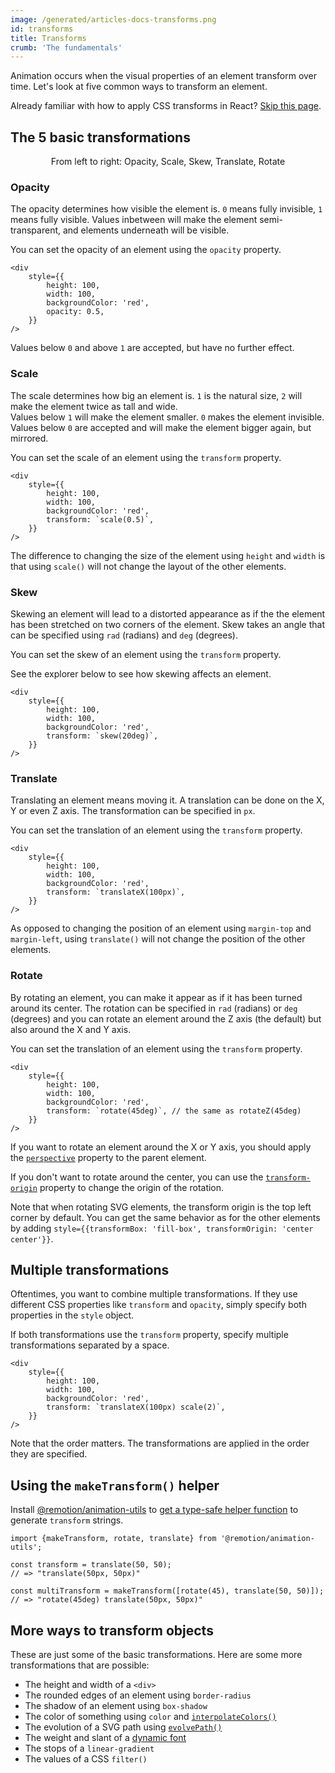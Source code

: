 ```yaml
---
image: /generated/articles-docs-transforms.png
id: transforms
title: Transforms
crumb: 'The fundamentals'
---
```



<TransformsTutorial />
Animation occurs when the visual properties of an element transform over time.
Let's look at five common ways to transform an element.

Already familiar with how to apply CSS transforms in React? [Skip this page](/docs/animating-properties).

## The 5 basic transformations

<Transforms />

<p
	align="center"
	style={{
		fontStyle: 'italic',
		fontSize: '0.9em',
		marginTop: 10,
	}}
>
	From left to right: Opacity, Scale, Skew, Translate, Rotate
</p>

### Opacity

The opacity determines how visible the element is. `0` means fully invisible, `1` means fully visible. Values inbetween will make the element semi-transparent, and elements underneath will be visible.

You can set the opacity of an element using the `opacity` property.

```tsx twoslash {6} title="MyComponent.tsx"
<div
	style={{
		height: 100,
		width: 100,
		backgroundColor: 'red',
		opacity: 0.5,
	}}
/>
```

<Demo type="opacity" />

Values below `0` and above `1` are accepted, but have no further effect.

### Scale

The scale determines how big an element is. `1` is the natural size, `2` will make the element twice as tall and wide.  
Values below `1` will make the element smaller. `0` makes the element invisible. Values below `0` are accepted and will make the element bigger again, but mirrored.

You can set the scale of an element using the `transform` property.

```tsx twoslash {6} title="MyComponent.tsx"
<div
	style={{
		height: 100,
		width: 100,
		backgroundColor: 'red',
		transform: `scale(0.5)`,
	}}
/>
```

<Demo type="scale" />

The difference to changing the size of the element using `height` and `width` is that using `scale()` will not change the layout of the other elements.

### Skew

Skewing an element will lead to a distorted appearance as if the the element has been stretched on two corners of the element. Skew takes an angle that can be specified using `rad` (radians) and `deg` (degrees).

You can set the skew of an element using the `transform` property.

See the explorer below to see how skewing affects an element.

```tsx twoslash {6} title="MyComponent.tsx"
<div
	style={{
		height: 100,
		width: 100,
		backgroundColor: 'red',
		transform: `skew(20deg)`,
	}}
/>
```

<Demo type="skew" />

### Translate

Translating an element means moving it. A translation can be done on the X, Y or even Z axis. The transformation can be specified in `px`.

You can set the translation of an element using the `transform` property.

```tsx twoslash {6} title="MyComponent.tsx"
<div
	style={{
		height: 100,
		width: 100,
		backgroundColor: 'red',
		transform: `translateX(100px)`,
	}}
/>
```

<Demo type="translate" />

As opposed to changing the position of an element using `margin-top` and `margin-left`, using `translate()` will not change the position of the other elements.

### Rotate

By rotating an element, you can make it appear as if it has been turned around its center. The rotation can be specified in `rad` (radians) or `deg` (degrees) and you can rotate an element around the Z axis (the default) but also around the X and Y axis.

You can set the translation of an element using the `transform` property.

```tsx twoslash {6} title="MyComponent.tsx"
<div
	style={{
		height: 100,
		width: 100,
		backgroundColor: 'red',
		transform: `rotate(45deg)`, // the same as rotateZ(45deg)
	}}
/>
```

<Demo type="rotate" />

If you want to rotate an element around the X or Y axis, you should apply the [`perspective`](https://developer.mozilla.org/en-US/docs/Web/CSS/perspective) property to the parent element.

If you don't want to rotate around the center, you can use the [`transform-origin`](https://developer.mozilla.org/en-US/docs/Web/CSS/transform-origin) property to change the origin of the rotation.

Note that when rotating SVG elements, the transform origin is the top left corner by default. You can get the same behavior as for the other elements by adding `style={{transformBox: 'fill-box', transformOrigin: 'center center'}}`.

## Multiple transformations

Oftentimes, you want to combine multiple transformations. If they use different CSS properties like `transform` and `opacity`, simply specify both properties in the `style` object.

If both transformations use the `transform` property, specify multiple transformations separated by a space.

```tsx twoslash {6} title="MyComponent.tsx"
<div
	style={{
		height: 100,
		width: 100,
		backgroundColor: 'red',
		transform: `translateX(100px) scale(2)`,
	}}
/>
```

Note that the order matters. The transformations are applied in the order they are specified.

## Using the `makeTransform()` helper

Install [@remotion/animation-utils](/docs/animation-utils/) to [get a type-safe helper function](/docs/animation-utils/make-transform) to generate `transform` strings.

```tsx twoslash
import {makeTransform, rotate, translate} from '@remotion/animation-utils';

const transform = translate(50, 50);
// => "translate(50px, 50px)"

const multiTransform = makeTransform([rotate(45), translate(50, 50)]);
// => "rotate(45deg) translate(50px, 50px)"
```

## More ways to transform objects

These are just some of the basic transformations. Here are some more transformations that are possible:

- The height and width of a `<div>`
- The rounded edges of an element using `border-radius`
- The shadow of an element using `box-shadow`
- The color of something using `color` and [`interpolateColors()`](/docs/interpolate-colors)
- The evolution of a SVG path using [`evolvePath()`](/docs/paths/evolve-path)
- The weight and slant of a [dynamic font](https://twitter.com/JNYBGR/status/1598983409367683072)
- The stops of a `linear-gradient`
- The values of a CSS `filter()`
